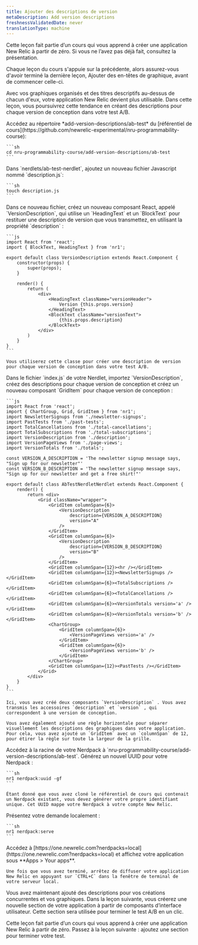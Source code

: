 ```yaml
---
title: Ajouter des descriptions de version
metaDescription: Add version descriptions
freshnessValidatedDate: never
translationType: machine
---
```


<Callout variant="tip">
  Cette leçon fait partie d’un cours qui vous apprend à créer une application New Relic à partir de zéro. Si vous ne l’avez pas déjà fait, consultez la présentation.

  Chaque leçon du cours s'appuie sur la précédente, alors assurez-vous d'avoir terminé la dernière leçon, Ajouter des en-têtes de graphique, avant de commencer celle-ci.
</Callout>

Avec vos graphiques organisés et des titres descriptifs au-dessus de chacun d'eux, votre application New Relic devient plus utilisable. Dans cette leçon, vous poursuivrez cette tendance en créant des descriptions pour chaque version de conception dans votre test A/B.

<Steps>
  <Step>
    Accédez au répertoire *add-version-descriptions/ab-test* du [référentiel de cours](https://github.com/newrelic-experimental/nru-programmability-course):

    ```sh
    cd nru-programmability-course/add-version-descriptions/ab-test
    ```
  </Step>

  <Step>
    Dans `nerdlets/ab-test-nerdlet`, ajoutez un nouveau fichier Javascript nommé `description.js`:

    ```sh
    touch description.js
    ```
  </Step>

  <Step>
    Dans ce nouveau fichier, créez un nouveau composant React, appelé `VersionDescription`, qui utilise un `HeadingText` et un `BlockText` pour restituer une description de version que vous transmettez, en utilisant la propriété `description` :

    ```js
    import React from 'react';
    import { BlockText, HeadingText } from 'nr1';

    export default class VersionDescription extends React.Component {
        constructor(props) {
            super(props);
        }

        render() {
            return (
                <div>
                    <HeadingText className="versionHeader">
                        Version {this.props.version}
                    </HeadingText>
                    <BlockText className="versionText">
                        {this.props.description}
                    </BlockText>
                </div>
            )
        }
    }
    ```

    Vous utiliserez cette classe pour créer une description de version pour chaque version de conception dans votre test A/B.
  </Step>

  <Step>
    Dans le fichier `index.js` de votre Nerdlet, importez `VersionDescription`, créez des descriptions pour chaque version de conception et créez un nouveau composant `GridItem` pour chaque version de conception :

    ```js
    import React from 'react';
    import { ChartGroup, Grid, GridItem } from 'nr1';
    import NewsletterSignups from './newsletter-signups';
    import PastTests from './past-tests';
    import TotalCancellations from './total-cancellations';
    import TotalSubscriptions from './total-subscriptions';
    import VersionDescription from './description';
    import VersionPageViews from './page-views';
    import VersionTotals from './totals';

    const VERSION_A_DESCRIPTION = 'The newsletter signup message says, "Sign up for our newsletter"'
    const VERSION_B_DESCRIPTION = 'The newsletter signup message says, "Sign up for our newsletter and get a free shirt!"'

    export default class AbTestNerdletNerdlet extends React.Component {
        render() {
            return <div>
                <Grid className="wrapper">
                    <GridItem columnSpan={6}>
                        <VersionDescription
                            description={VERSION_A_DESCRIPTION}
                            version="A"
                        />
                    </GridItem>
                    <GridItem columnSpan={6}>
                        <VersionDescription
                            description={VERSION_B_DESCRIPTION}
                            version="B"
                        />
                    </GridItem>
                    <GridItem columnSpan={12}><hr /></GridItem>
                    <GridItem columnSpan={12}><NewsletterSignups /></GridItem>
                    <GridItem columnSpan={6}><TotalSubscriptions /></GridItem>
                    <GridItem columnSpan={6}><TotalCancellations /></GridItem>
                    <GridItem columnSpan={6}><VersionTotals version='a' /></GridItem>
                    <GridItem columnSpan={6}><VersionTotals version='b' /></GridItem>
                    <ChartGroup>
                        <GridItem columnSpan={6}>
                            <VersionPageViews version='a' />
                        </GridItem>
                        <GridItem columnSpan={6}>
                            <VersionPageViews version='b' />
                        </GridItem>
                    </ChartGroup>
                    <GridItem columnSpan={12}><PastTests /></GridItem>
                </Grid>
            </div>
        }
    }
    ```

    Ici, vous avez créé deux composants `VersionDescription` . Vous avez transmis les accessoires `description` et `version` , qui correspondent à une version de conception.

    Vous avez également ajouté une règle horizontale pour séparer visuellement les descriptions des graphiques dans votre application. Pour cela, vous avez ajouté un `GridItem` avec un `columnSpan` de 12, pour étirer la règle sur toute la largeur de la grille.
  </Step>

  <Step>
    Accédez à la racine de votre Nerdpack à `nru-programmability-course/add-version-descriptions/ab-test`.
  </Step>

  <Step>
    Générez un nouvel UUID pour votre Nerdpack :

    ```sh
    nr1 nerdpack:uuid -gf
    ```

    Étant donné que vous avez cloné le référentiel de cours qui contenait un Nerdpack existant, vous devez générer votre propre identifiant unique. Cet UUID mappe votre Nerdpack à votre compte New Relic.
  </Step>

  <Step>
    Présentez votre demande localement :

    ```sh
    nr1 nerdpack:serve
    ```
  </Step>

  <Step>
    Accédez à [https://one.newrelic.com?nerdpacks=local](https://one.newrelic.com?nerdpacks=local) et affichez votre application sous **Apps &gt; Your apps**.

    Une fois que vous avez terminé, arrêtez de diffuser votre application New Relic en appuyant sur `CTRL+C` dans la fenêtre de terminal de votre serveur local.
  </Step>
</Steps>

Vous avez maintenant ajouté des descriptions pour vos créations concurrentes et vos graphiques. Dans la leçon suivante, vous créerez une nouvelle section de votre application à partir de composants d’interface utilisateur. Cette section sera utilisée pour terminer le test A/B en un clic.

<Callout variant="course">
  Cette leçon fait partie d’un cours qui vous apprend à créer une application New Relic à partir de zéro. Passez à la leçon suivante : ajoutez une section pour terminer votre test.
</Callout>